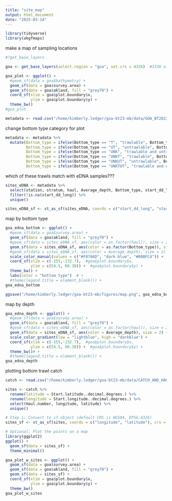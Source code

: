 ```yaml
---
title: "site_map"
output: html_document
date: "2025-03-14"
---
```


```r
library(tidyverse)
library(akgfmaps)
```


make a map of sampling locations
```r
#?get_base_layers

goa <- get_base_layers(select.region = "goa", set.crs = 4326)  #3338 also works for GOA

goa_plot <- ggplot() +
  #geom_sf(data = goa$bathymetry) +
  geom_sf(data = goa$survey.area) +
  geom_sf(data = goa$akland, fill = "grey70") +
  coord_sf(xlim = goa$plot.boundary$x,
           ylim = goa$plot.boundary$y) +
  theme_bw()
#goa_plot
```

```r
metadata <- read.csv("/home/kimberly.ledger/goa-bt23-mb/data/GOA_BT2023_metadata.csv")
```

change bottom type category for plot 
```r
metadata <- metadata %>%
  mutate(Bottom_type = ifelse(Bottom_type == "T", "trawlable", Bottom_type),
         Bottom_type = ifelse(Bottom_type == "UT", "untrawlable", Bottom_type),
         Bottom_type = ifelse(Bottom_type == "UNK", "trawlable and untrawlable", Bottom_type),
         Bottom_type = ifelse(Bottom_type == "UNKT", "trawlable", Bottom_type),
         Bottom_type = ifelse(Bottom_type == "UNKUT", "untrawlable", Bottom_type),
         Bottom_type = ifelse(Bottom_type == "UNKTUT", "trawlable and untrawlable", Bottom_type))
```


which of these trawls match with eDNA samples??? 
```r
sites_eDNA <- metadata %>%
  select(station, stratum, haul, Average_depth, Bottom_type, start_dd_long, start_dd_lat) %>%
  filter(!is.na(start_dd_long)) %>%
  unique()

sites_eDNA_sf <- st_as_sf(sites_eDNA, coords = c("start_dd_long", "start_dd_lat"), crs = 4326)
```


map by bottom type
```r
goa_edna_bottom <- ggplot() +
  #geom_sf(data = goa$survey.area) +
  geom_sf(data = goa$akland, fill = "grey70") +
  #geom_sf(data = sites_eDNA_sf, aes(color = as.factor(haul)), size = 2) +
  geom_sf(data = sites_eDNA_sf, aes(color = as.factor(Bottom_type)), size = 2, alpha = 0.4) +
  #geom_sf(data = sites_eDNA_sf, aes(color = Average_depth), size = 2) +
  scale_color_manual(values = c("#F8766D", "dark blue", "#00BFC4")) +
  coord_sf(xlim = c(-155,-132.7),  #goa$plot.boundary$x,
           ylim = c(54.5, 60.38)) +  #goa$plot.boundary$y) +
  theme_bw() + 
  labs(color = "bottom type")  # + 
  #theme(legend.title = element_blank()) + 
goa_edna_bottom
```

```r
ggsave("/home/kimberly.ledger/goa-bt23-mb/figures/map.png", goa_edna_bottom, dpi = 300, width = 6, height = 3)
```


map by depth
```r
goa_edna_depth <- ggplot() +
  #geom_sf(data = goa$survey.area) +
  geom_sf(data = goa$akland, fill = "grey70") +
  #geom_sf(data = sites_eDNA_sf, aes(color = as.factor(haul)), size = 2) +
  geom_sf(data = sites_eDNA_sf, aes(color = Average_depth), size = 2) +
  scale_color_gradient(low = "lightblue", high = "darkblue") +
  coord_sf(xlim = c(-155,-132.7),  #goa$plot.boundary$x,
           ylim = c(54.5, 60.38)) +  #goa$plot.boundary$y) +
  theme_bw()# + 
  #theme(legend.title = element_blank()) + 
goa_edna_depth
```



#############################################################

plotting bottom trawl catch 

```r
catch <- read.csv("/home/kimberly.ledger/goa-bt23-mb/data/CATCH_AND_HAUL_DATA_GOA_BT_2023_Chordata.csv")
```

```r
sites <- catch %>%
  rename(latitude = Start.latitude..decimal.degrees.) %>%
  rename(longitude = Start.longitude..decimal.degrees.) %>%
  select(Haul.number, longitude, latitude) %>%
  unique()

# Step 1: Convert to sf object (default CRS is WGS84, EPSG:4326)
sites_sf <- st_as_sf(sites, coords = c("longitude", "latitude"), crs = 4326)

# Optional: Plot the points on a map
library(ggplot2)
ggplot() +
  geom_sf(data = sites_sf) +
  theme_minimal()
```

```r
goa_plot_w_sites <- ggplot() +
  geom_sf(data = goa$survey.area) +
  geom_sf(data = goa$akland, fill = "grey70") +
  geom_sf(data = sites_sf) +
  coord_sf(xlim = goa$plot.boundary$x,
           ylim = goa$plot.boundary$y) +
  theme_bw()
goa_plot_w_sites 
```